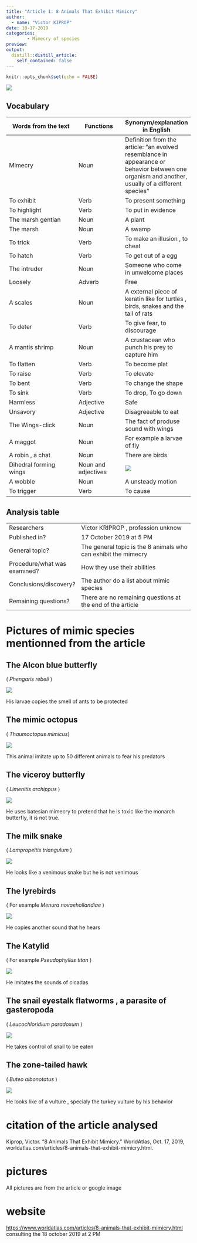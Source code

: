 ```yaml
---
title: "Article 1: 8 Animals That Exhibit Mimicry"  
author: 
  - name: "Victor KIPROP"
date: 10-17-2019
categories:
        - Mimecry of species
preview: 
output:
  distill::distill_article:
    self_contained: false
---
```


```r
knitr::opts_chunk$set(echo = FALSE)
```


![](image/Mimic Octopus.jpg )

## Vocabulary 

| Words from the text | Functions   |  Synonym/explanation in English |
| ------------------- | ------------|------------- |
| Mimecry | Noun | Definition from the article: "an evolved resemblance in appearance or behavior between one organism and another, usually of a different species" |
| To exhibit   | Verb | To present something         |
| To highlight  | Verb  | To put in evidence                    |
|  The marsh gentian | Noun   | A plant  |
| The  marsh       | Noun | A swamp |
| To trick      |   Verb  |   To make an illusion , to cheat     |
| To hatch |  Verb     |  To get out of a egg |
| The intruder |  Noun   |  Someone who come in unwelcome places    |
| Loosely    |  Adverb  | Free        |
|   A scales      |   Noun   |  A external piece of keratin like for turtles , birds, snakes and the tail of rats |
|     To deter       |  Verb      |      To give fear, to discourage   |
|     A mantis shrimp       |   Noun    |   A crustacean who punch his prey to capture him  |
| To flatten   |  Verb |  To become plat          |
| To raise     |  Verb  |   To elevate           |
|   To bent     | Verb    |       To change the shape         |
|     To sink    |  Verb  |   To drop, To go down             |
|       Harmless     |    Adjective   |   Safe         |
|     Unsavory   |  Adjective  |    Disagreeable to eat              |
| The Wings-click |  Noun  |   The fact of produse sound with wings |
|    A maggot  |  Noun |    For example a larvae of fly      |
|    A robin , a chat     |    Noun |    There are birds                  |
| Dihedral forming wings | Noun and adjectives | ![](image/Dihedral wings.gif ) |
|  A wobble      |  Noun    |   A unsteady motion  |
|     To trigger  |     Verb  |   To cause        |




## Analysis table 

|                              |                                                                     |
| ---------------------------- | ------------------------------------------------------------------- |
| Researchers                  | Victor KRIPROP , profession unknow                       |
| Published in?                | 17 October 2019 at 5 PM                                                     |
| General topic?               | The general topic is the 8 animals who can exhibit the mimecry |
| Procedure/what was examined? |   How they use their abilities  |
| Conclusions/discovery?       |  The author do a list about mimic species
| Remaining questions?         | There are no remaining questions at the end of the article 



# Pictures of mimic species mentionned from the article 

## The Alcon blue butterfly 
( _Phengaris rebeli_ )

![](image/the alcon blue butterfly.jpg )

His larvae copies the smell of ants to be protected


## The mimic octopus 
( _Thaumoctopus mimicus_)

![](image/mimic-octopus.jpg )

This animal imitate up to 50 different animals to fear his predators


## The viceroy butterfly 
( _Limenitis archippus_ )

![](image/viceroy butterfly.jpg )

He uses batesian mimecry to pretend that he is toxic like the monarch butterfly, it is not true.


## The milk snake 
( _Lampropeltis triangulum_ )

![](image/milk snake.jpg )

He looks like a venimous snake but he is not venimous


## The lyrebirds 
( For example _Menura novaehollandiae_ )

![](image/The lyrebirds.jpg )

He copies another sound that he hears


## The Katylid 
( For example _Pseudophyllus titan_ )

![](image/Pseudophyllus titan.jpg )

He imitates the sounds of cicadas 


## The snail eyestalk flatworms , a parasite of gasteropoda
( _Leucochloridium paradoxum_ )

![](image/Leucochloridium paradoxum.jpg )

He takes control of snail to be eaten 


## The zone-tailed hawk 
( _Buteo albonotatus_ )

![](image/Zone-tailed hawk.jpg )

He looks like  of a vulture , specialy the turkey vulture by his behavior


# citation of the article analysed 
Kiprop, Victor. "8 Animals That Exhibit Mimicry." WorldAtlas, Oct. 17, 2019, worldatlas.com/articles/8-animals-that-exhibit-mimicry.html.

# pictures

All pictures are from the article or google image

# website
<https://www.worldatlas.com/articles/8-animals-that-exhibit-mimicry.html>
consulting the 18 october 2019 at 2 PM 



